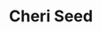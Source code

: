 ---
title: "Cheri Seed"
meta_title: "Cheri Seed craft"
description: "Craft de Cheri Seed"
rank: "d"
draft: false
name: "Cheri Seed"
recipe_img: "https://wiki.pokexgames.com/images/f/f4/Cheri_Seed.png"
level: 30
craft_time: 600
result: 1
value_npc: 1
ingredients:
  - name: "Minor Seed Bag"
    quantity: 12
    item_img: "https://wiki.pokexgames.com/images/2/25/Minor_Seed_Bag.png"
    value_npc: 1
  - name: "Electric Box"
    quantity: 30
    item_img: "https://wiki.pokexgames.com/images/6/6c/ElectricBox.png"
    value_npc: 1
  - name: "Condensed Grass"
    quantity: 12
    item_img: "https://wiki.pokexgames.com/images/c/ce/Condensed_Grass.png"
    value_npc: 1
---